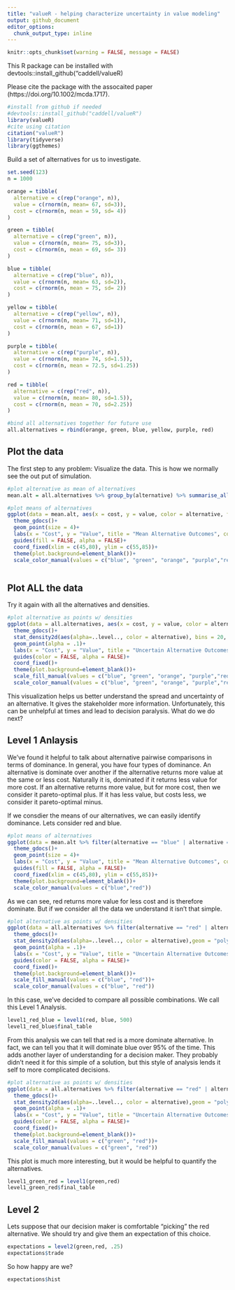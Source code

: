 ```yaml
---
title: "valueR - helping characterize uncertainty in value modeling"
output: github_document
editor_options:
  chunk_output_type: inline
---
```


```r
knitr::opts_chunk$set(warning = FALSE, message = FALSE) 
```
This R package can be installed with devtools::install_github("caddell/valueR)

Please cite the package with the assocaited paper (https://doi.org/10.1002/mcda.1717). 
```r
#install from github if needed
#devtools::install_github("caddell/valueR")
library(valueR)
#cite using citation
citation("valueR")
library(tidyverse)
library(ggthemes)
```
Build a set of alternatives for us to investigate.

```r


set.seed(123)
n = 1000

orange = tibble(
  alternative = c(rep("orange", n)),
  value = c(rnorm(n, mean= 67, sd=3)),
  cost = c(rnorm(n, mean = 59, sd= 4))
)

green = tibble(
  alternative = c(rep("green", n)),
  value = c(rnorm(n, mean= 75, sd=3)),
  cost = c(rnorm(n, mean = 69, sd= 3))
)

blue = tibble(
  alternative = c(rep("blue", n)),
  value = c(rnorm(n, mean= 63, sd=2)),
  cost = c(rnorm(n, mean = 75, sd= 2))
)

yellow = tibble(
  alternative = c(rep("yellow", n)),
  value = c(rnorm(n, mean= 71, sd=1)),
  cost = c(rnorm(n, mean = 67, sd=1))
)

purple = tibble(
  alternative = c(rep("purple", n)),
  value = c(rnorm(n, mean= 74, sd=1.5)),
  cost = c(rnorm(n, mean = 72.5, sd=1.25))
)

red = tibble(
  alternative = c(rep("red", n)),
  value = c(rnorm(n, mean= 80, sd=1.5)),
  cost = c(rnorm(n, mean = 70, sd=2.25))
)

#bind all alternatives together for future use
all.alternatives = rbind(orange, green, blue, yellow, purple, red)

```

## Plot the data

The first step to any problem: Visualize the data. This is how we normally see the out put of simulation.

```r
#plot alternative as mean of alternatives
mean.alt = all.alternatives %>% group_by(alternative) %>% summarise_all(mean)

#plot means of alternatives
ggplot(data = mean.alt, aes(x = cost, y = value, color = alternative, fill = alternative))+
  theme_gdocs()+
  geom_point(size = 4)+
  labs(x = "Cost", y = "Value", title = "Mean Alternative Outcomes", color= "Alternative")+
  guides(fill = FALSE, alpha = FALSE)+
  coord_fixed(xlim = c(45,80), ylim = c(55,85))+
  theme(plot.background=element_blank())+
  scale_color_manual(values = c("blue", "green", "orange", "purple","red","yellow"))



```

## Plot ALL the data

Try it again with all the alternatives and densities.
```r
#plot alternative as points w/ densities
ggplot(data = all.alternatives, aes(x = cost, y = value, color = alternative, fill = alternative))+
  theme_gdocs()+
  stat_density2d(aes(alpha=..level.., color = alternative), bins = 20, geom = "polygon")+
  geom_point(alpha = .1)+
  labs(x = "Cost", y = "Value", title = "Uncertain Alternative Outcomes", fill= "Alternative")+
  guides(color = FALSE, alpha = FALSE)+
  coord_fixed()+
  theme(plot.background=element_blank())+
  scale_fill_manual(values = c("blue", "green", "orange", "purple","red","yellow"))+
  scale_color_manual(values = c("blue", "green", "orange", "purple","red","yellow"))
```

This visualization helps us better understand the spread and uncertainty of an alternative. It gives the stakeholder more information. Unfortunately, this can be unhelpful at times and lead to decision paralysis. What do we do next?

## Level 1 Anlaysis

We've found it helpful to talk about alternative pairwise comparisons in terms of dominance. In general, you have four types of dominance. An alternative is dominate over another if the alternative returns more value at the same or less cost. Naturally it is, dominated if it returns less value for more cost. If an alternative returns more value, but for more cost, then we consider it pareto-optimal plus. If it has less value, but costs less, we consider it pareto-optimal minus.

If we consdier the means of our alternatives, we can easily identify dominance. Lets consider red and blue.
```r
#plot means of alternatives
ggplot(data = mean.alt %>% filter(alternative == "blue" | alternative == "red"), aes(x = cost, y = value, color = alternative, fill = alternative))+
  theme_gdocs()+
  geom_point(size = 4)+
  labs(x = "Cost", y = "Value", title = "Mean Alternative Outcomes", color= "Alternative")+
  guides(fill = FALSE, alpha = FALSE)+
  coord_fixed(xlim = c(45,80), ylim = c(55,85))+
  theme(plot.background=element_blank())+
  scale_color_manual(values = c("blue","red"))
```

As we can see, red returns more value for less cost and is therefore dominate. But if we consider all the data we understand it isn't that simple. 

```r
#plot alternative as points w/ densities
ggplot(data = all.alternatives %>% filter(alternative == "red" | alternative == "blue"), aes(x = cost, y = value, color = alternative, fill = alternative))+
  theme_gdocs()+
  stat_density2d(aes(alpha=..level.., color = alternative),geom = "polygon")+
  geom_point(alpha = .1)+
  labs(x = "Cost", y = "Value", title = "Uncertain Alternative Outcomes", fill= "Alternative")+
  guides(color = FALSE, alpha = FALSE)+
  coord_fixed()+
  theme(plot.background=element_blank())+
  scale_fill_manual(values = c("blue", "red"))+
  scale_color_manual(values = c("blue", "red"))
```

In this case, we've decided to compare all possible combinations. We call this Level 1 Analysis. 
```r
level1_red_blue = level1(red, blue, 500)
level1_red_blue$final_table
```

From this analysis we can tell that red is a more dominate alternative. In fact, we can tell you that it will dominate blue over 95% of the time. This adds another layer of understanding for a decision maker. They probably didn't need it for this simple of a solution, but this style of analysis lends it self to more complicated decisions. 
```r
#plot alternative as points w/ densities
ggplot(data = all.alternatives %>% filter(alternative == "red" | alternative == "green"), aes(x = cost, y = value, color = alternative, fill = alternative))+
  theme_gdocs()+
  stat_density2d(aes(alpha=..level.., color = alternative),geom = "polygon")+
  geom_point(alpha = .1)+
  labs(x = "Cost", y = "Value", title = "Uncertain Alternative Outcomes", fill= "Alternative")+
  guides(color = FALSE, alpha = FALSE)+
  coord_fixed()+
  theme(plot.background=element_blank())+
  scale_fill_manual(values = c("green", "red"))+
  scale_color_manual(values = c("green", "red"))
```
This plot is much more interesting, but it would be helpful to quantify the alternatives. 
```r
level1_green_red = level1(green,red)
level1_green_red$final_table
```

## Level 2
Lets suppose that our decision maker is comfortable "picking" the red alternative. We should try and give them an expectation of this choice. 

```r
expectations = level2(green,red, .25)
expectations$trade

```
So how happy are we?
```r
expectations$hist
```







